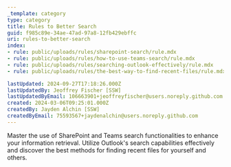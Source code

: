 ```yaml
---
_template: category
type: category
title: Rules to Better Search
guid: f985c89e-34ae-47ad-97a8-12fb429ebffc
uri: rules-to-better-search
index:
- rule: public/uploads/rules/sharepoint-search/rule.mdx
- rule: public/uploads/rules/how-to-use-teams-search/rule.mdx
- rule: public/uploads/rules/searching-outlook-effectively/rule.mdx
- rule: public/uploads/rules/the-best-way-to-find-recent-files/rule.mdx

lastUpdated: 2024-09-27T17:18:26.000Z
lastUpdatedBy: Jeoffrey Fischer [SSW]
lastUpdatedByEmail: 106663901+jeoffreyfischer@users.noreply.github.com
created: 2024-03-06T09:25:01.000Z
createdBy: Jayden Alchin [SSW]
createdByEmail: 75593567+jaydenalchin@users.noreply.github.com
---
```


Master the use of SharePoint and Teams search functionalities to enhance your information retrieval. Utilize Outlook's search capabilities effectively and discover the best methods for finding recent files for yourself and others.
